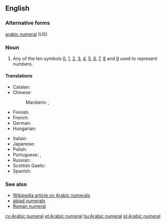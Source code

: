 ==English==

===Alternative forms===
[[arabic numeral]] (US)

===Noun===
{{en-noun|head=[[Arabic]] [[numeral]]}}

# {{context|arithmetic}} Any of the ten symbols [[0]], [[1]], [[2]], [[3]], [[4]], [[5]], [[6]], [[7]], [[8]] and [[9]] used to represent numbers.

====Translations====
{{trans-top|any of the ten symbols from 0 through 9}}
* Catalan: {{t-|ca|xifra aràbiga|f}}
* Chinese:
*: Mandarin: {{t|cmn|阿拉伯數字|sc=Hani}}, {{t|cmn|阿拉伯数字|tr=Ālābó shùzì|sc=Hani}}
* Finnish: {{t+|fi|arabialainen}} {{t+|fi|numero}}
* French: {{t+|fr|chiffre arabe|m}}
* German: {{t-|de|arabische Ziffer|f}}
* Hungarian: {{t+|hu|arab szám}}
{{trans-mid}}
* Italian: {{t-|it|numero arabo|m}}
* Japanese: {{t+|ja|アラビア数字|tr=Arabia sūji|sc=Jpan}}
* Polish: {{t-|pl|cyfra arabska|f}}
* Portuguese: {{t+|pt|algarismo arábico|m}}, {{t+|pt|algarismo|m}}
* Russian: {{t-|ru|арабская цифра|f|tr=arábskaja cífra}}
* Scottish Gaelic: {{t-|gd|figear Arabach|m}}
* Spanish: {{t-|es|número arábigo|m}}
{{trans-bottom}}

===See also===
* [[w:Arabic Numerals|Wikipedia article on Arabic numerals]]
* [[abjad numerals]]
* [[Roman numeral]]

[[cy:Arabic numeral]]
[[et:Arabic numeral]]
[[hu:Arabic numeral]]
[[pl:Arabic numeral]]